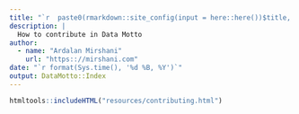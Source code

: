 ```yaml
---
title: "`r  paste0(rmarkdown::site_config(input = here::here())$title, ':', ' Contributing')`"
description: |
  How to contribute in Data Motto
author:
  - name: "Ardalan Mirshani"
    url: "https:://mirshani.com"
date: "`r format(Sys.time(), '%d %B, %Y')`"
output: DataMotto::Index
---
```


```r
htmltools::includeHTML("resources/contributing.html")
```
